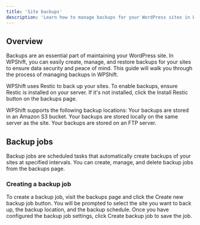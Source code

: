 ```yaml
---
title: 'Site backups'
description: 'Learn how to manage backups for your WordPress sites in WPShift.'
---
```


## Overview
Backups are an essential part of maintaining your WordPress site. In WPShift, you can easily create, manage, and restore backups for your sites to ensure data security and peace of mind. This guide will walk you through the process of managing backups in WPShift.

WPShift uses Restic to back up your sites. To enable backups, ensure Restic is installed on your server. If it's not installed, click the Install Restic button on the backups page.

WPShift supports the following backup locations:
<CardGroup cols={2}>
    <Card title="Amazon S3">
        Your backups are stored in an Amazon S3 bucket.
    </Card>
    <Card title="Local">
        Your backups are stored locally on the same server as the site.
    </Card>
    <Card title="FTP">
        Your backups are stored on an FTP server.
    </Card>
</CardGroup>

## Backup jobs
Backup jobs are scheduled tasks that automatically create backups of your sites at specified intervals. You can create, manage, and delete backup jobs from the backups page.

### Creating a backup job
To create a backup job, visit the backups page and click the Create new backup job button. You will be prompted to select the site you want to back up, the backup location, and the backup schedule. Once you have configured the backup job settings, click Create backup job to save the job.



